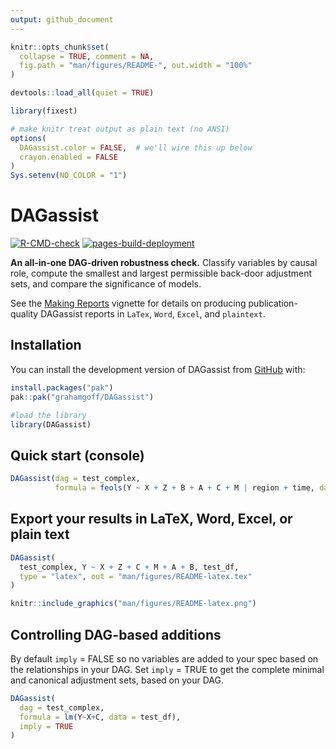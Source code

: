 ```yaml
---
output: github_document
---
```


<!-- README.md is generated from README.Rmd. Please edit that file -->

```r
knitr::opts_chunk$set(
  collapse = TRUE, comment = NA,
  fig.path = "man/figures/README-", out.width = "100%"
)

devtools::load_all(quiet = TRUE)

library(fixest)
```

```r
# make knitr treat output as plain text (no ANSI)
options(
  DAGassist.color = FALSE,  # we'll wire this up below
  crayon.enabled = FALSE
)
Sys.setenv(NO_COLOR = "1")
```

# DAGassist

<!-- badges: start -->
[![R-CMD-check](https://github.com/grahamgoff/DAGassist/actions/workflows/R-CMD-check.yaml/badge.svg)](https://github.com/grahamgoff/DAGassist/actions/workflows/R-CMD-check.yaml)
[![pages-build-deployment](https://github.com/grahamgoff/DAGassist/actions/workflows/pages/pages-build-deployment/badge.svg)](https://github.com/grahamgoff/DAGassist/actions/workflows/pages/pages-build-deployment)
<!-- badges: end -->

**An all-in-one DAG-driven robustness check.**
Classify variables by causal role, compute the smallest and largest permissible back-door adjustment sets, and compare the significance of models.

See the [Making Reports](articles/making-reports.html) vignette for details on producing publication-quality DAGassist reports in `LaTex`, `Word`, `Excel`, and `plaintext`. 

## Installation

You can install the development version of DAGassist from [GitHub](https://github.com/) with:

```r
install.packages("pak")
pak::pak("grahamgoff/DAGassist")

#load the library
library(DAGassist) 
```

## Quick start (console)

```r
DAGassist(dag = test_complex, 
          formula = feols(Y ~ X + Z + B + A + C + M | region + time, data = test_df))
```

## Export your results in LaTeX, Word, Excel, or plain text

```r
DAGassist( 
  test_complex, Y ~ X + Z + C + M + A + B, test_df,
  type = "latex", out = "man/figures/README-latex.tex"
)
```

```r
knitr::include_graphics("man/figures/README-latex.png")
```

## Controlling DAG-based additions

By default `imply` = FALSE so no variables are added to your spec based on the
relationships in your DAG. Set `imply` = TRUE to get the complete minimal and 
canonical adjustment sets, based on your DAG.

```r
DAGassist(
  dag = test_complex,
  formula = lm(Y~X+C, data = test_df),
  imply = TRUE
)
```

